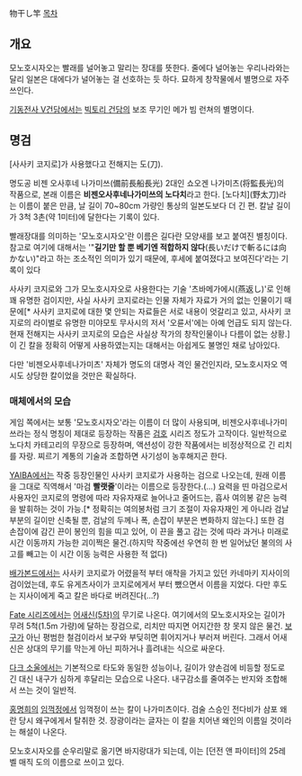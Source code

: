物干し竿
[[목차]]
== 개요 ==
모노호시자오는 빨래를 널어놓고 말리는 장대를 뜻한다. 줄에다 널어놓는 우리나라와는 달리 일본은 대에다가 널어놓는 걸 선호하는 듯 하다. 묘하게 창작물에서 별명으로 자주 쓰인다.

[[기동전사 V건담]]에서는 [[빅토리 건담]]의 보조 무기인 메가 빔 런쳐의 별명이다.

== 명검 ==
[사사키 코지로]가 사용했다고 전해지는 도(刀).

명도공 비젠 오사후네 나가미쓰(備前長船長光) 2대인 쇼오겐 나가미츠(将監長光)의 작품으로, 본래 이름은 '''비젠오사후네나가미쓰의 노다치'''라고 한다. [노다치](野太刀)라는 이름이 붙은 만큼, 날 길이 70~80cm 가량인 통상의 일본도보다 더 긴 편. 칼날 길이가 3척 3촌(약 1미터)에 달한다는 기록이 있다.

빨래장대를 의미하는 '모노호시자오'란 이름은 길다란 모양새를 보고 붙여진 별칭이다. 참고로 여기에 대해서는 '"'''길기만 할 뿐 베기엔 적합하지 않다'''(長いだけで斬るには向かない)"라고 하는 조소적인 의미가 있기 때문에, 후세에 붙여졌다고 보여진다'라는 기록이 있다

사사키 코지로와 그가 모노호시자오로 사용한다는 기술 '츠바메가에시(燕返し)'로 인해 꽤 유명한 검이지만, 사실 사사키 코지로라는 인물 자체가 자료가 거의 없는 인물이기 때문에[* 사사키 코지로에 대한 몇 안되는 자료들은 서로 내용이 엇갈리고 있고, 사사키 코지로의 라이벌로 유명한 미야모토 무사시의 저서 '오륜서'에는 아예 언급도 되지 않는다. 현재 전해지는 사사키 코지로의 모습은 사실상 작가의 창작인물이나 다름이 없는 상황.] 이 긴 칼을 정확히 어떻게 사용하였는지는 대해서는 아쉽게도 불명인 채로 남아있다.

다만 '비젠오사후네나가미츠' 자체가 명도의 대명사 격인 물건인지라, 모노호시자오 역시도 상당한 칼이었을 것만은 확실하다.

=== 매체에서의 모습 ===
게임 쪽에서는 보통 '모노호시자오'라는 이름이 더 많이 사용되며, 비젠오사후네나가미쓰라는 정식 명칭이 제대로 등장하는 작품은 [[검호]] 시리즈 정도가 고작이다. 일반적으로 노다치 카테고리의 무장으로 등장하며, 액션성이 강한 작품에서는 비정상적으로 긴 리치를 자랑. 찌르기 계통의 기술과 조합하면 사기성이 농후해지곤 한다.

[[YAIBA]]에서는 작중 등장인물인 사사키 코지로가 사용하는 검으로 나오는데, 원래 이름을 그대로 직역해서 '마검 '''빨랫줄''''이라는 이름으로 등장한다.(...) 요력을 띤 마검으로서 사용자인 코지로의 명령에 따라 자유자재로 늘어나고 줄어드는, 흡사 여의봉 같은 능력을 발휘하는 것이 가능.[* 정확히는 여의봉처럼 크기 조절이 자유자재인 게 아니라 검날 부분의 길이만 신축될 뿐, 검날의 두께나 폭, 손잡이 부분은 변화하지 않는다.] 또한 검 손잡이에 감긴 끈이 봉인의 힘을 띠고 있어, 이 끈을 풀고 감는 것에 따라 과거나 미래로 시간 이동까지 가능한 괴이쩍은 물건.(하지막 작중에선 우연히 한 번 일어났던 불의의 사고를 빼고는 이 시간 이동 능력은 사용한 적 없다)

[[배가본드]]에서는 사사키 코지로가 어렸을적 부터 애착을 가지고 있던 카네마키 지사이의 검이었는데, 후도 유게츠사이가 코지로에게서 부터 뺐으면서 이름을 지었다. 다만 후도는 지사이에게 죽고 칼은 바다로 버려진다(...?)

[[Fate 시리즈]]에서는 [[어새신(5차)]]의 무기로 나온다. 여기에서의 모노호시자오는 길이가 무려 5척(1.5m 가량)에 달하는 장검으로, 리치만 따지면 어지간한 창 못지 않은 물건. [[보구]]가 아닌 평범한 철검이라서 보구와 부딪히면 휘어지거나 부러져 버린다. 그래서 어새신은 상대의 무기를 막는게 아닌 피하거나 흘려내는 식으로 싸운다.

[[다크 소울]]에서는 기본적으로 타도와 동일한 성능이나, 길이가 양손검에 비등할 정도로 긴 대신 내구가 심하게 후달리는 모습으로 나온다. 내구감소를 줄여주는 반지와 조합해서 쓰는 것이 일반적.

[[홍명희]]의 [[임꺽정]]에서 임꺽정이 쓰는 칼이 나가미츠이다. 검술 스승인 전다비가 삼포 왜란 당시 왜구에게서 탈취한 것. 장광이라는 글자는 이 칼을 치어낸 왜인의 이름일 것이라는 해설이 나온다.

모노호시자오를 순우리말로 옮기면 바지랑대가 되는데, 이는 [던전 앤 파이터]의 25레벨 매직 도의 이름으로 쓰이고 있다.
